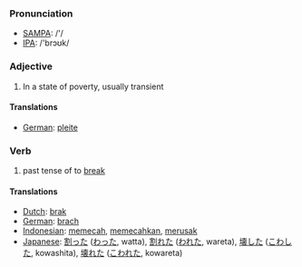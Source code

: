 === Pronunciation ===
*[[w:SAMPA|SAMPA]]: /'/
*[[w:IPA|IPA]]: /'brɔʊk/

===Adjective===

# In a state of poverty, usually transient

====Translations====
*[[German]]: [[pleite]]

=== Verb ===

# past tense of to [[break]]

==== Translations ====
*[[Dutch]]: [[brak]]
*[[German]]: [[brach]]
*[[Indonesian]]: [[pecah|memecah]], [[pecah|memecahkan]], [[rusak|merusak]]
*[[Japanese]]: [[割った]] ([[わった]], watta), [[割れた]] ([[われた]], wareta), [[壊した]] ([[こわした]], kowashita), [[壊れた]] ([[こわれた]], kowareta)